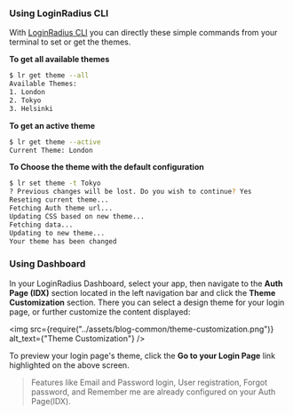 ### Using LoginRadius CLI

With [LoginRadius CLI](https://github.com/LoginRadius/lr-cli/) you can directly these simple commands from your terminal to set or get the themes.

**To get all available themes**

```sh
$ lr get theme --all
Available Themes:
1. London
2. Tokyo
3. Helsinki

```

**To get an active theme**

```sh
$ lr get theme --active
Current Theme: London
```

**To Choose the theme with the default configuration**

```sh
$ lr set theme -t Tokyo
? Previous changes will be lost. Do you wish to continue? Yes
Reseting current theme...
Fetching Auth theme url...
Updating CSS based on new theme...
Fetching data...
Updating to new theme...
Your theme has been changed
```

### Using Dashboard

In your LoginRadius Dashboard, select your app, then navigate to the **Auth Page (IDX)** section located in the left navigation bar and click the **Theme Customization** section. There you can select a design theme for your login page, or further customize the content displayed:

<img src={require("../assets/blog-common/theme-customization.png")} alt_text={"Theme Customization"} />

To preview your login page's theme, click the **Go to your Login Page** link highlighted on the above screen.

> Features like Email and Password login, User registration, Forgot password, and Remember me are already configured on your Auth Page(IDX).
